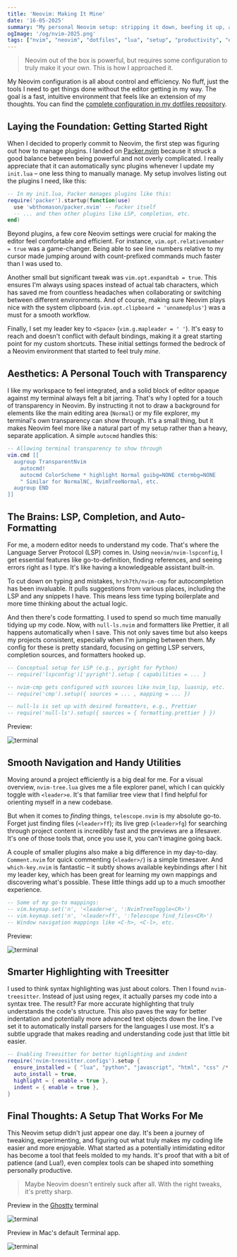 ```yaml
---
title: 'Neovim: Making It Mine'
date: '16-05-2025'
summary: "My personal Neovim setup: stripping it down, beefing it up, and making it actually work for me. Here's how my init.lua ticks."
ogImage: '/og/nvim-2025.png'
tags: ["nvim", "neovim", "dotfiles", "lua", "setup", "productivity", "editor"]
---
```


> Neovim out of the box is powerful, but requires some configuration to truly make it your own. This is how I approached it.

My Neovim configuration is all about control and efficiency. No fluff, just the tools I need to get things done without the editor getting in my way. The goal is a fast, intuitive environment that feels like an extension of my thoughts. You can find the [complete configuration in my dotfiles repository](https://github.com/dan10ish/dotfiles/blob/master/nvim/init.lua).

## Laying the Foundation: Getting Started Right

When I decided to properly commit to Neovim, the first step was figuring out how to manage plugins. I landed on [Packer.nvim](https://github.com/wbthomason/packer.nvim) because it struck a good balance between being powerful and not overly complicated. I really appreciate that it can automatically sync plugins whenever I update my `init.lua` – one less thing to manually manage. My setup involves listing out the plugins I need, like this:

```lua
-- In my init.lua, Packer manages plugins like this:
require('packer').startup(function(use)
  use 'wbthomason/packer.nvim' -- Packer itself
  -- ... and then other plugins like LSP, completion, etc.
end)
```

Beyond plugins, a few core Neovim settings were crucial for making the editor feel comfortable and efficient. For instance, `vim.opt.relativenumber = true` was a game-changer. Being able to see line numbers relative to my cursor made jumping around with count-prefixed commands much faster than I was used to.

Another small but significant tweak was `vim.opt.expandtab = true`. This ensures I'm always using spaces instead of actual tab characters, which has saved me from countless headaches when collaborating or switching between different environments. And of course, making sure Neovim plays nice with the system clipboard (`vim.opt.clipboard = 'unnamedplus'`) was a must for a smooth workflow.

Finally, I set my leader key to `<Space>` (`vim.g.mapleader = ' '`). It's easy to reach and doesn't conflict with default bindings, making it a great starting point for my custom shortcuts. These initial settings formed the bedrock of a Neovim environment that started to feel truly *mine*.

## Aesthetics: A Personal Touch with Transparency

I like my workspace to feel integrated, and a solid block of editor opaque against my terminal always felt a bit jarring. That's why I opted for a touch of transparency in Neovim. By instructing it not to draw a background for elements like the main editing area (`Normal`) or my file explorer, my terminal's own transparency can show through. It's a small thing, but it makes Neovim feel more like a natural part of my setup rather than a heavy, separate application. A simple `autocmd` handles this:

```lua
-- Allowing terminal transparency to show through
vim.cmd [[
  augroup TransparentNvim
    autocmd!
    autocmd ColorScheme * highlight Normal guibg=NONE ctermbg=NONE
    " Similar for NormalNC, NvimTreeNormal, etc.
  augroup END
]]
```

## The Brains: LSP, Completion, and Auto-Formatting

For me, a modern editor needs to understand my code. That's where the Language Server Protocol (LSP) comes in. Using `neovim/nvim-lspconfig`, I get essential features like go-to-definition, finding references, and seeing errors right as I type. It's like having a knowledgeable assistant built-in.

To cut down on typing and mistakes, `hrsh7th/nvim-cmp` for autocompletion has been invaluable. It pulls suggestions from various places, including the LSP and any snippets I have. This means less time typing boilerplate and more time thinking about the actual logic.

And then there's code formatting. I used to spend so much time manually tidying up my code. Now, with `null-ls.nvim` and formatters like Prettier, it all happens automatically when I save. This not only saves time but also keeps my projects consistent, especially when I'm jumping between them. My config for these is pretty standard, focusing on getting LSP servers, completion sources, and formatters hooked up.

```lua
-- Conceptual setup for LSP (e.g., pyright for Python)
-- require('lspconfig')['pyright'].setup { capabilities = ... }

-- nvim-cmp gets configured with sources like nvim_lsp, luasnip, etc.
-- require('cmp').setup({ sources = ... , mapping = ... })

-- null-ls is set up with desired formatters, e.g., Prettier
-- require('null-ls').setup({ sources = { formatting.prettier } })
```

Preview:

![terminal](/writing-assets/LSP.png)

## Smooth Navigation and Handy Utilities

Moving around a project efficiently is a big deal for me. For a visual overview, `nvim-tree.lua` gives me a file explorer panel, which I can quickly toggle with `<leader>e`. It's that familiar tree view that I find helpful for orienting myself in a new codebase.

But when it comes to *finding* things, `telescope.nvim` is my absolute go-to. Forget just finding files (`<leader>ff`); its live grep (`<leader>fg`) for searching through project content is incredibly fast and the previews are a lifesaver. It's one of those tools that, once you use it, you can't imagine going back.

A couple of smaller plugins also make a big difference in my day-to-day. `Comment.nvim` for quick commenting (`<leader>/`) is a simple timesaver. And `which-key.nvim` is fantastic – it subtly shows available keybindings after I hit my leader key, which has been great for learning my own mappings and discovering what's possible. These little things add up to a much smoother experience.

```lua
-- Some of my go-to mappings:
-- vim.keymap.set('n', '<leader>e', ':NvimTreeToggle<CR>')
-- vim.keymap.set('n', '<leader>ff', ':Telescope find_files<CR>')
-- Window navigation mappings like <C-h>, <C-l>, etc.
```

Preview:

![terminal](/writing-assets/FileGrep.png)

## Smarter Highlighting with Treesitter

I used to think syntax highlighting was just about colors. Then I found `nvim-treesitter`. Instead of just using regex, it actually parses my code into a syntax tree. The result? Far more accurate highlighting that truly understands the code's structure. This also paves the way for better indentation and potentially more advanced text objects down the line. I've set it to automatically install parsers for the languages I use most. It's a subtle upgrade that makes reading and understanding code just that little bit easier.

```lua
-- Enabling Treesitter for better highlighting and indent
require('nvim-treesitter.configs').setup {
  ensure_installed = { "lua", "python", "javascript", "html", "css" /* and others */ },
  auto_install = true,
  highlight = { enable = true },
  indent = { enable = true },
}
```

## Final Thoughts: A Setup That Works For Me

This Neovim setup didn't just appear one day. It's been a journey of tweaking, experimenting, and figuring out what truly makes my coding life easier and more enjoyable. What started as a potentially intimidating editor has become a tool that feels molded to my hands. It's proof that with a bit of patience (and Lua!), even complex tools can be shaped into something personally productive.

> Maybe Neovim doesn't entirely suck after all. With the right tweaks, it's pretty sharp.

Preview in the [Ghostty](https://ghostty.org) terminal

![terminal](/writing-assets/Overall.png)

Preview in Mac's default Terminal app.

![terminal](/writing-assets/MacTerminal.png)
